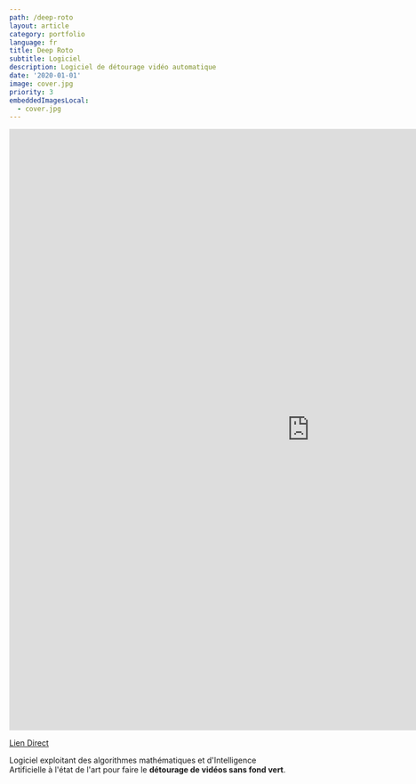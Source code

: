 ```yaml
---
path: /deep-roto
layout: article
category: portfolio
language: fr
title: Deep Roto
subtitle: Logiciel
description: Logiciel de détourage vidéo automatique
date: '2020-01-01'
image: cover.jpg
priority: 3
embeddedImagesLocal:
  - cover.jpg
---
```


<iframe
  src="https://www.linkedin.com/embed/feed/update/urn:li:ugcPost:6768081479651135488?compact=1"
  frameborder="0"
  width="1080"
  height="1080"
></iframe>

[Lien Direct](https://www.linkedin.com/feed/update/urn:li:activity:6768091473599627264/)

Logiciel exploitant des algorithmes mathématiques et d'Intelligence Artificielle à l'état de l'art pour faire le **détourage de vidéos sans fond vert**.
